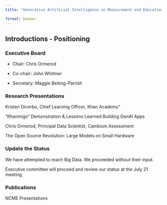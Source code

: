 ```yaml
---
title: "Generative Artificial Intelligence in Measurement and Education"

format: beamer
---
```


## Introductions - Positioning

### Executive Board

-   Chair: Chris Ormerod

-   Co-chair: John Whitmer

-   Secretary: Maggie Beiting-Parrish

### Research Presentations

Kristen Dicerbo, Chief Learning Officer, Khan Academy"

"Khanmigo" Demonstration & Lessons Learned Building GenAI Apps

Chris Ormerod, Principal Data Scientist, Cambium Assessment

The Open Source Revolution: Large Models on Small Hardware

### Update the Status

We have attempted to reach Big Data. We proceeded without their input.

Executive committee will proceed and review our status at the July 21 meeting.

### Publications

NCME Presentations
